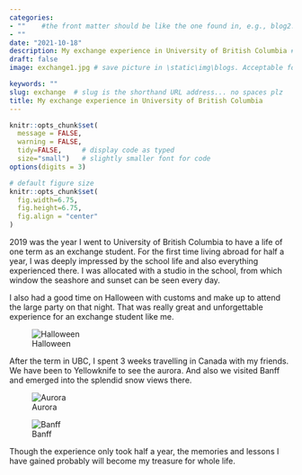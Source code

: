 ```yaml
---
categories:  
- ""    #the front matter should be like the one found in, e.g., blog2.md. It cannot be like the normal Rmd we used
- ""
date: "2021-10-18"
description: My exchange experience in University of British Columbia # the title that will show up once someone gets to this page
draft: false
image: exchange1.jpg # save picture in \static\img\blogs. Acceptable formats= jpg, jpeg, or png . Your iPhone pics wont work

keywords: ""
slug: exchange  # slug is the shorthand URL address... no spaces plz
title: My exchange experience in University of British Columbia
---
```


```r
knitr::opts_chunk$set(
  message = FALSE, 
  warning = FALSE, 
  tidy=FALSE,     # display code as typed
  size="small")   # slightly smaller font for code
options(digits = 3)

# default figure size
knitr::opts_chunk$set(
  fig.width=6.75, 
  fig.height=6.75,
  fig.align = "center"
)
```

2019 was the year I went to University of British Columbia to have a life of one term as an exchange student. For the first time living abroad for half a year, I was deeply impressed by the school life and also everything experienced there. 
I was allocated with a studio in the school, from which window the seashore and sunset can be seen every day. 

I also had a good time on Halloween with customs and make up to attend the large party on that night. That was really great and unforgettable experience for an exchange student like me. 


![Halloween](https://raw.githubusercontent.com/tythelena/Individual_assignment/main/exchange2.jpg)

After the term in UBC, I spent 3 weeks travelling in Canada with my friends. We have been to Yellowknife to see the aurora. And also we visited Banff and emerged into the splendid snow views there. 

![Aurora](https://raw.githubusercontent.com/tythelena/Individual_assignment/main/exchange3.jpg)

![Banff](https://raw.githubusercontent.com/tythelena/Individual_assignment/main/exchange4.jpg)

Though the experience only took half a year, the memories and lessons I have gained probably will become my treasure for whole life. 

